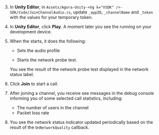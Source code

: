 <PlatformWrapper platform="unity">

3. In **Unity Editor**, in `Assets/Agora-Unity-<Vg k="VSDK" />-SDK/Code/JoinChannelAudio.cs`, update `_appID`, `_channelName` and `_token` with the values for your temporary token.

4. In **Unity Editor**, click **Play**. A moment later you see the <Vpl k="CLIENT" /> running on your development device.

5. When the <Vpl k="CLIENT" /> starts, it does the following:

    * Sets the audio profile 

    * Starts the network probe test.
    
    You see the result of the network probe test displayed in the network status label.

6. Click **Join** to start a call.

7. After joining a channel, you receive see messages in the debug console informing you of some selected call statistics, including: 

    * The number of users in the channel
    * Packet loss rate

8. You see the network status indicator updated periodically based on the result of the `OnNetworkQuality` callback.

</PlatformWrapper>
